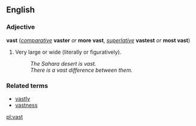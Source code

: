 ==English==
===Adjective===
'''vast''' (''[[comparative]]'' '''vaster''' ''or'' '''more vast''', ''[[superlative]]'' '''vastest''' ''or'' '''most vast''')

#Very large or wide (literally or figuratively).
#:''The Sahara desert is vast.''
#:''There is a vast difference between them.''

===Related terms===
*[[vastly]]
*[[vastness]]

[[pl:vast]]